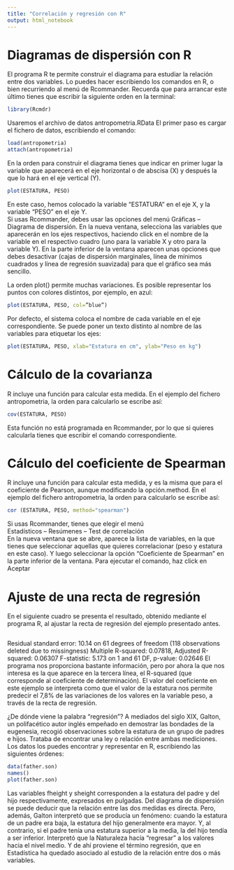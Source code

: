 ```yaml
---
title: "Correlación y regresión con R"
output: html_notebook
---
```


# Diagramas de dispersión con R
El programa R te permite construir el diagrama para estudiar la relación entre dos variables. Lo puedes hacer escribiendo los comandos en R, o bien recurriendo al menú de Rcommander. Recuerda que para arrancar este último tienes que escribir la siguiente orden en la terminal:  
```r
library(Rcmdr)
```

Usaremos el archivo de datos antropometria.RData El primer paso es cargar el fichero de datos, escribiendo el comando:  
```r
load(antropometria)
attach(antropometria)
```
En la orden para construir el diagrama tienes que indicar en primer lugar la variable que aparecerá en el eje horizontal o de abscisa (X) y después la que lo hará en el eje vertical (Y).  
```r
plot(ESTATURA, PESO)
```

En este caso, hemos colocado la variable “ESTATURA” en el eje X, y la variable “PESO” en el eje Y.  
Si usas Rcommander, debes usar las opciones del menú Gráficas – Diagrama de dispersión. En la nueva ventana, selecciona las variables que aparecerán en los ejes respectivos, haciendo click en el nombre de la variable en el respectivo cuadro (uno para la variable X y otro para la variable Y). En la parte inferior de la ventana aparecen unas opciones que debes desactivar (cajas de dispersión marginales, línea de mínimos cuadrados y línea de regresión suavizada) para que el gráfico sea más sencillo.  

La orden plot() permite muchas variaciones. Es posible representar los puntos con colores distintos, por ejemplo, en azul:  
```r
plot(ESTATURA, PESO, col=”blue”)
```

Por defecto, el sistema coloca el nombre de cada variable en el eje correspondiente. Se puede poner un texto distinto al nombre de las variables para etiquetar los ejes:
```r
plot(ESTATURA, PESO, xlab="Estatura en cm", ylab="Peso en kg")
```

# Cálculo de la covarianza
R incluye una función para calcular esta medida. En el ejemplo del fichero antropometria, la orden para calcularlo se escribe así:  
```r
cov(ESTATURA, PESO)
```
Esta función no está programada en Rcommander, por lo que si quieres calcularla tienes que escribir el comando correspondiente.  

# Cálculo del coeficiente de Spearman
R incluye una función para calcular esta medida, y es la misma que para el coeficiente de Pearson, aunque modificando la opción.method. En el ejemplo del fichero antropometria, la orden para calcularlo se escribe así:  
```r
cor (ESTATURA, PESO, method="spearman")
```
Si usas Rcommander, tienes que elegir el menú   
Estadísticos – Resúmenes – Test de correlación  
En la nueva ventana que se abre, aparece la lista de variables, en la que tienes que seleccionar aquellas que quieres correlacionar (peso y estatura en este caso). Y luego seleccionar la opción “Coeficiente de Spearman” en la parte inferior de la ventana. Para ejecutar el comando, haz click en Aceptar  

# Ajuste de una recta de regresión
En el siguiente cuadro se presenta el resultado, obtenido mediante el programa R, al ajustar la recta de regresión del ejemplo presentado antes.
```r

```

Residual standard error: 10.14 on 61 degrees of freedom
  (118 observations deleted due to missingness)
Multiple R-squared: 0.07818,	Adjusted R-squared: 0.06307 
F-statistic: 5.173 on 1 and 61 DF,  p-value: 0.02646
El programa nos proporciona bastante información, pero por ahora la que nos interesa es la que aparece en la tercera línea, el R-squared (que corresponde al coeficiente de determinación). El valor del coeficiente en este ejemplo se interpreta como que el valor de la estatura nos permite predecir el 7,8% de las variaciones de los valores en la variable peso, a través de la recta de regresión.

¿De dónde viene la palabra “regresión”?
A mediados del siglo XIX, Galton, un polifacético autor inglés empeñado en demostrar las bondades de la eugenesia, recogió observaciones sobre la estatura de un grupo de padres e hijos. Trataba de encontrar una ley o relación entre ambas mediciones.
Los datos los puedes encontrar y representar en R, escribiendo las siguientes órdenes:

```r
data(father.son)
names()
plot(father.son)
```

Las variables fheight y sheight corresponden a la estatura del padre y del hijo respectivamente, expresados en pulgadas.
Del diagrama de dispersión se puede deducir que la relación entre las dos medidas es directa. Pero, además, Galton interpretó que se producía un fenómeno: cuando la estatura de un padre era baja, la estatura del hijo generalmente era mayor. Y, al contrario, si el padre tenía una estatura superior a la media, la del hijo tendía a ser inferior. Interpretó que la Naturaleza hacía “regresar” a los valores hacia el nivel medio. Y de ahí proviene el término regresión, que en Estadística ha quedado asociado al estudio de la relación entre dos o más variables.




